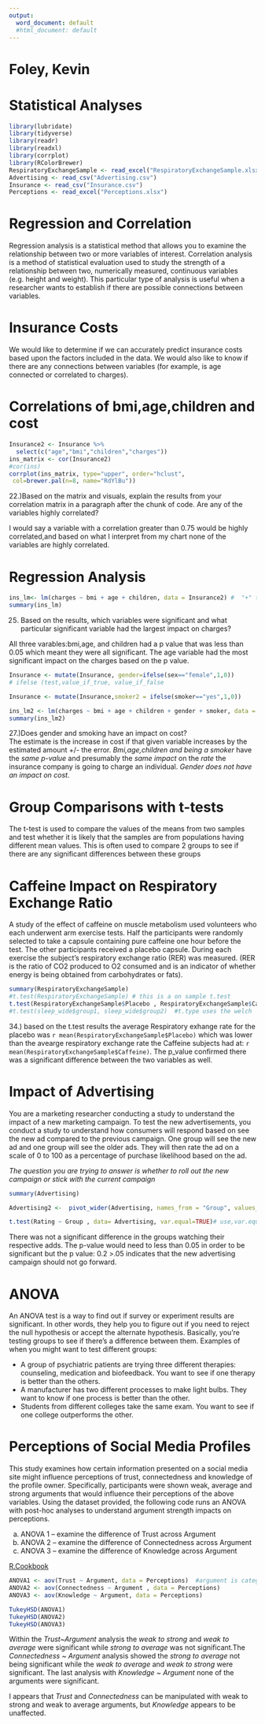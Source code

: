 ---
output:
  word_document: default
  #html_document: default
---

# Foley, Kevin
# Statistical Analyses

```{r}
library(lubridate)
library(tidyverse)
library(readr)
library(readxl)
library(corrplot)
library(RColorBrewer)
RespiratoryExchangeSample <- read_excel("RespiratoryExchangeSample.xlsx")
Advertising <- read_csv("Advertising.csv")
Insurance <- read_csv("Insurance.csv")
Perceptions <- read_excel("Perceptions.xlsx")


```

# Regression and Correlation
 
Regression analysis is a statistical method that allows you to examine the relationship between two or more variables of interest. Correlation analysis is a method of statistical evaluation used to study the strength of a relationship between two, numerically measured, continuous variables (e.g. height and weight). This particular type of analysis is useful when a researcher wants to establish if there are possible connections between variables.

# Insurance Costs

We would like to determine if we can accurately predict insurance costs based upon the factors included in the data. We would also like to know if there are any connections between variables (for example, is age connected or correlated to charges).

# Correlations of bmi,age,children and cost

```{r}

Insurance2 <- Insurance %>% 
  select(c("age","bmi","children","charges"))
ins_matrix <- cor(Insurance2)
#cor(ins)
corrplot(ins_matrix, type="upper", order="hclust",
 col=brewer.pal(n=8, name="RdYlBu"))
```

22.)Based on the matrix and visuals, explain the results from your correlation matrix in a paragraph after the chunk of code. Are any of the variables highly correlated?

I would say a variable with a correlation greater than 0.75 would be highly correlated,and
based on what I interpret from my chart none of the variables are highly correlated.

# Regression Analysis

```{r linear modeling}

ins_lm<- lm(charges ~ bmi + age + children, data = Insurance2) #  "+" to add variables
summary(ins_lm)

```

25. Based on the results, which variables were significant and what 
particular significant variable had the largest impact on charges?

All three varables:bmi,age, and children had a p value that was less than 0.05 which meant they were all significant. The age variable had the most significant impact on the charges based on the p value.

```{r correlation for sex and smoker}

Insurance <- mutate(Insurance, gender=ifelse(sex=="female",1,0)) 
# ifelse (test,value_if_true, value_if_false

Insurance <- mutate(Insurance,smoker2 = ifelse(smoker=="yes",1,0))

ins_lm2 <- lm(charges ~ bmi + age + children + gender + smoker, data = Insurance)
summary(ins_lm2)
```

27.)Does gender and smoking have an impact on cost?   
The estimate is the increase in cost if that given variable increases by the estimated amount +/- the error. *Bmi,age,children and being a smoker* have the *same p-value* and presumably the *same impact* on the *rate* the insurance company is going to charge an individual. *Gender does not have an impact on cost.*

# Group Comparisons with t-tests

The t-test is used to compare the values of the means from two samples and test whether it is likely that the samples are from populations having different mean values. This is often used to compare 2 groups to see if there are any significant differences between these groups

# Caffeine Impact on Respiratory Exchange Ratio

A study of the effect of caffeine on muscle metabolism used volunteers who each underwent arm exercise tests. Half the participants were randomly selected to take a capsule containing pure caffeine one hour before the test. The other participants received a placebo capsule. During each exercise the subject's respiratory exchange ratio (RER) was measured. (RER is the ratio of CO2 produced to O2 consumed and is an indicator of whether energy is being obtained from carbohydrates or fats).

```{r t.tests}

summary(RespiratoryExchangeSample)
#t.test(RespiratoryExchangeSample) # this is a on sample t.test
t.test(RespiratoryExchangeSample$Placebo , RespiratoryExchangeSample$Caffeine)
#t.test(sleep_wide$group1, sleep_wide$group2)  #t.type uses the welch  type interpretation unless specified
```

34.) based on the t.test results the average Respiratory exhange rate for the placebo was `r mean(RespiratoryExchangeSample$Placebo)` which was lower than the avearge respiratory exchange rate the Caffeine subjects had at: `r mean(RespiratoryExchangeSample$Caffeine)`. The p_value confirmed there was a significant difference between the two variables as well.

# Impact of Advertising

You are a marketing researcher conducting a study to understand the impact of a new marketing campaign. To test the new advertisements, you conduct a study to understand how consumers will respond based on see the new ad compared to the previous campaign. One group will see the new ad and one group will see the older ads. They will then rate the ad on a scale of 0 to 100 as a percentage of purchase likelihood based on the ad.

*The question you are trying to answer is whether to roll out the new campaign or stick with the current campaign*

```{r t.test for Advertising}

summary(Advertising)

Advertising2 <-  pivot_wider(Advertising, names_from = "Group", values_from = "Rating")

t.test(Rating ~ Group , data= Advertising, var.equal=TRUE)# use,var.equal=TRUE for !Welch

```

There was not a significant difference in the groups watching their respective adds. The p-value would need to less than 0.05 in order to be significant but the p value: 0.2 >.05 indicates that the new advertising campaign should not go forward. 

# ANOVA

An ANOVA test is a way to find out if survey or experiment results are significant. In other words, they help you to figure out if you need to reject the null hypothesis or accept the alternate hypothesis. Basically, you’re testing groups to see if there’s a difference between them. Examples of when you might want to test different groups:

- A group of psychiatric patients are trying three different therapies: counseling, medication and biofeedback. You want to see if one therapy is better than the others.
- A manufacturer has two different processes to make light bulbs. They want to know if one process is better than the other.
- Students from different colleges take the same exam. You want to see if one college outperforms the other.

# Perceptions of Social Media Profiles

This study examines how certain information presented on a social media site might influence perceptions of trust, connectedness and knowledge of the profile owner. Specifically, participants were shown weak, average and strong arguments that would influence their perceptions of the above variables. Using the dataset provided, the following code runs an ANOVA with post-hoc analyses to understand argument strength impacts on perceptions.

a. ANOVA 1 – examine the difference of Trust across Argument
b. ANOVA 2 – examine the difference of Connectedness across Argument
c. ANOVA 3 – examine the difference of Knowledge across Argument

[R.Cookbook](http://www.cookbook-r.com/Statistical_analysis/ANOVA/#tukey-hsd-post-hoc-test)

```{r warning= FALSE}

ANOVA1 <- aov(Trust ~ Argument, data = Perceptions)  #argument is categorical...
ANOVA2 <- aov(Connectedness ~ Argument , data = Perceptions)
ANOVA3 <- aov(Knowledge ~ Argument, data = Perceptions)

TukeyHSD(ANOVA1)
TukeyHSD(ANOVA2)
TukeyHSD(ANOVA3)

```


Within the *Trust~Argument* analysis the *weak to strong* and *weak to average* were significant while *strong to average* was not significant.The *Connectedness ~ Argument* analysis showed the *strong to average* not being significant while the *weak to average* and *weak to strong* were significant.
The last analysis with *Knowledge ~ Argument* none of the arguments were significant.

I appears that *Trust* and *Connectedness* can be manipulated with weak to strong and weak to average arguments, but *Knowledge* appears to be unaffected.

